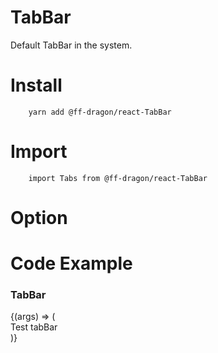 
<Meta title="MDX/TabBar" component={TabBar} />

<!--- This is your Story template function, shown here in React -->

# TabBar

Default TabBar in the system.

# Install

```
    yarn add @ff-dragon/react-TabBar
```

# Import

```
    import Tabs from @ff-dragon/react-TabBar
```

# Option

# Code Example

### TabBar

<!-- why show the MDXCreateElement tag, this is a storybooks issue, you can refer https://github.com/storybookjs/storybook/issues/11542 -->

<Canvas>
    <Story
        name="TabBar"
        args={{
            classNames: 'abc',
            tabs: [
                {
                    icon: 'IconEdit',
                    iconProps: {
                        width: '1.5rem',
                        height: '1.5rem',
                    },
                    text: '发现',
                    path: '/a',
                },
                {
                    icon: 'IconPlus',
                    iconProps: {
                        width: '1.5rem',
                        height: '1.5rem',
                    },
                    text: '探索',
                    path: '/b',
                },
                {
                    icon: 'IconGuide',
                    iconProps: {
                        width: '1.5rem',
                        height: '1.5rem',
                    },
                    text: '远征',
                    path: '/c',
                },
            ],
            onClick(item) {
                alert(`tabBar${item.text}`)
            },
        }}
    >
        {(args) => (
            <TabBar {...args}>
                <div>Test tabBar</div>
            </TabBar>
        )}
    </Story>
</Canvas>
